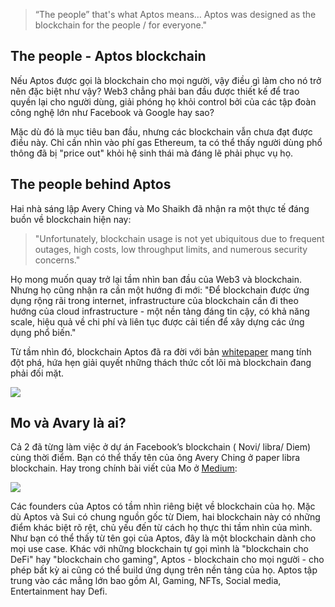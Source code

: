 > “The people” that's what Aptos means…  Aptos was designed as the blockchain for the people / for everyone." 

## The people - Aptos blockchain 

Nếu Aptos được gọi là blockchain cho mọi người, vậy điều gì làm cho nó trở nên đặc biệt như vậy? Web3 chẳng phải ban đầu được thiết kế để trao quyền lại cho người dùng, giải phóng họ khỏi  control bởi của các tập đoàn công nghệ lớn như Facebook và Google hay sao?

Mặc dù đó là mục tiêu ban đầu, nhưng các blockchain vẫn chưa đạt được điều này. Chỉ cần nhìn vào phí gas  Ethereum, ta có thể thấy người dùng phổ thông đã bị "price out" khỏi hệ sinh thái mà đáng lẽ phải phục vụ họ.

## The people behind Aptos 

Hai nhà sáng lập Avery Ching và Mo Shaikh đã nhận ra một thực tế đáng buồn về blockchain hiện nay:

> "Unfortunately, blockchain usage is not yet ubiquitous due to frequent outages, high costs, low throughput limits, and numerous security concerns."
> 

Họ mong muốn quay trở lại tầm nhìn ban đầu của Web3 và blockchain. Nhưng họ cũng nhận ra cần một hướng đi mới: "Để blockchain được ứng dụng rộng rãi trong internet, infrastructure của blockchain cần đi theo hướng của cloud infrastructure - một nền tảng đáng tin cậy, có khả năng scale, hiệu quả về chi phí và liên tục được cải tiến để xây dựng các ứng dụng phổ biến."

Từ tầm nhìn đó, blockchain Aptos đã ra đời với bản [whitepaper](https://aptosfoundation.org/whitepaper) mang tính đột phá, hứa hẹn giải quyết những thách thức cốt lõi mà blockchain đang phải đối mặt.


![](../assets/Aptos_story_images/aptos_blockchain_paper.png)


## Mo và Avary là ai? 

Cả 2 đã từng làm việc ở dự án Facebook’s blockchain ( Novi/ libra/ Diem) cùng thời điểm. Bạn có thể thấy tên của ông Avery Ching ở paper libra blockchain. Hay trong chính bài viết của Mo ở [Medium](https://medium.com/aptoslabs/the-genesis-of-aptos-ff98d86e9445):

![](../assets/Aptos_story_images/mo_medium.png)

Các founders của Aptos có tầm nhìn riêng biệt về blockchain của họ. Mặc dù Aptos và Sui có chung nguồn gốc từ Diem, hai blockchain này có những điểm khác biệt rõ rệt, chủ yếu đến từ cách họ thực thi tầm nhìn của mình. Như bạn có thể thấy từ tên gọi của Aptos, đây là một blockchain dành cho mọi use case. Khác với những blockchain tự gọi mình là "blockchain cho DeFi" hay "blockchain cho gaming", Aptos - blockchain cho mọi người - cho phép bất kỳ ai cũng có thể build ứng dụng trên nền tảng của họ. Aptos tập trung vào các mẳng lớn bao gồm AI, Gaming, NFTs, Social media, Entertainment hay Defi.


